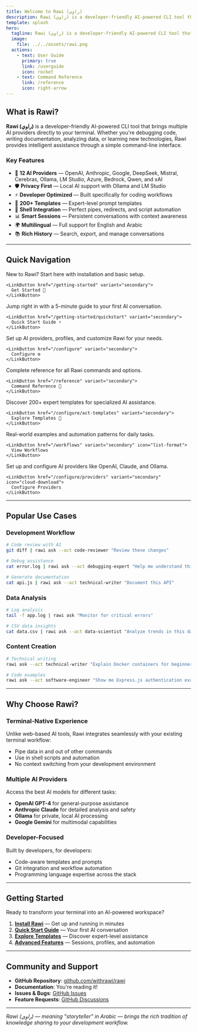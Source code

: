 ```yaml
---
title: Welcome to Rawi (راوي)
description: Rawi (راوي) is a developer-friendly AI-powered CLI tool that delivers clear answers, summaries, and analyses directly in your terminal. Inspired by the rich Jordanian storytelling tradition, Rawi transforms your command line into an intelligent assistant for your development workflow.
template: splash
hero:
  tagline: Rawi (راوي) is a developer-friendly AI-powered CLI tool that delivers clear answers, summaries, and analyses directly in your terminal. Inspired by the rich Jordanian storytelling tradition, Rawi transforms your command line into an intelligent assistant for your development workflow.
  image:
    file: ../../assets/rawi.png
  actions:
    - text: User Guide
      primary: true
      link: /userguide
      icon: rocket
    - text: Command Reference
      link: /reference
      icon: right-arrow
---
```



<Clarity />

## What is Rawi?

**Rawi (راوي)** is a developer-friendly AI-powered CLI tool that brings multiple AI providers directly to your terminal. Whether you're debugging code, writing documentation, analyzing data, or learning new technologies, Rawi provides intelligent assistance through a simple command-line interface.

### Key Features

- 🤖 **12 AI Providers** — OpenAI, Anthropic, Google, DeepSeek, Mistral, Cerebras, Ollama, LM Studio, Azure, Bedrock, Qwen, and xAI
- 🛡️ **Privacy First** — Local AI support with Ollama and LM Studio
- ⚡ **Developer Optimized** — Built specifically for coding workflows
- 🎯 **200+ Templates** — Expert-level prompt templates
- 🔄 **Shell Integration** — Perfect pipes, redirects, and script automation
- 📊 **Smart Sessions** — Persistent conversations with context awareness
- 🌍 **Multilingual** — Full support for English and Arabic
- 📚 **Rich History** — Search, export, and manage conversations

---

## Quick Navigation

<CardGrid stagger>
  <Card title="🚀 Get Started" href="/getting-started">
    New to Rawi? Start here with installation and basic setup.

    <LinkButton href="/getting-started" variant="secondary">
      Get Started 🚀
    </LinkButton>

  </Card>

  <Card title="⚡ Quick Start" href="/getting-started/quickstart">
    Jump right in with a 5-minute guide to your first AI conversation.

    <LinkButton href="/getting-started/quickstart" variant="secondary">
      Quick Start Guide ⚡
    </LinkButton>

  </Card>

  <Card title="⚙️ Configuration" href="/configure">
    Set up AI providers, profiles, and customize Rawi for your needs.

    <LinkButton href="/configure" variant="secondary">
      Configure ⚙️
    </LinkButton>

  </Card>

  <Card title="📖 Commands" href="/reference">
    Complete reference for all Rawi commands and options.

    <LinkButton href="/reference" variant="secondary">
      Command Reference 📖
    </LinkButton>

  </Card>

  <Card title="🎯 Act Templates" href="/configure/act-templates">
    Discover 200+ expert templates for specialized AI assistance.

    <LinkButton href="/configure/act-templates" variant="secondary">
      Explore Templates 🎯
    </LinkButton>

  </Card>

  <Card title="🔄 Workflows" href="/workflows">
    Real-world examples and automation patterns for daily tasks.

    <LinkButton href="/workflows" variant="secondary" icon="list-format">
      View Workflows
    </LinkButton>

  </Card>

  <Card title="🤖 Providers" href="/configure/providers">
    Set up and configure AI providers like OpenAI, Claude, and Ollama.
    
    <LinkButton href="/configure/providers" variant="secondary" icon="cloud-download">
      Configure Providers
    </LinkButton>
  </Card>
</CardGrid>

---

## Popular Use Cases

### Development Workflow

```bash
# Code review with AI
git diff | rawi ask --act code-reviewer "Review these changes"

# Debug assistance
cat error.log | rawi ask --act debugging-expert "Help me understand this error"

# Generate documentation
cat api.js | rawi ask --act technical-writer "Document this API"
```

### Data Analysis

```bash
# Log analysis
tail -f app.log | rawi ask "Monitor for critical errors"

# CSV data insights
cat data.csv | rawi ask --act data-scientist "Analyze trends in this data"
```

### Content Creation

```bash
# Technical writing
rawi ask --act technical-writer "Explain Docker containers for beginners"

# Code examples
rawi ask --act software-engineer "Show me Express.js authentication examples"
```

---

## Why Choose Rawi?

### Terminal-Native Experience

Unlike web-based AI tools, Rawi integrates seamlessly with your existing terminal workflow:

- Pipe data in and out of other commands
- Use in shell scripts and automation
- No context switching from your development environment

### Multiple AI Providers

Access the best AI models for different tasks:

- **OpenAI GPT-4** for general-purpose assistance
- **Anthropic Claude** for detailed analysis and safety
- **Ollama** for private, local AI processing
- **Google Gemini** for multimodal capabilities

### Developer-Focused

Built by developers, for developers:

- Code-aware templates and prompts
- Git integration and workflow automation
- Programming language expertise across the stack

---

## Getting Started

Ready to transform your terminal into an AI-powered workspace?

1. **[Install Rawi](./getting-started/install)** — Get up and running in minutes
2. **[Quick Start Guide](./getting-started/quickstart)** — Your first AI conversation
3. **[Explore Templates](./configure/act-templates)** — Discover expert-level assistance
4. **[Advanced Features](./advanced/sessions)** — Sessions, profiles, and automation

---

## Community and Support

- **GitHub Repository**: [github.com/withrawi/rawi](https://github.com/withrawi/rawi)
- **Documentation**: You're reading it!
- **Issues & Bugs**: [GitHub Issues](https://github.com/withrawi/rawi/issues)
- **Feature Requests**: [GitHub Discussions](https://github.com/withrawi/rawi/discussions)

---

_Rawi (راوي) — meaning "storyteller" in Arabic — brings the rich tradition of knowledge sharing to your development workflow._
